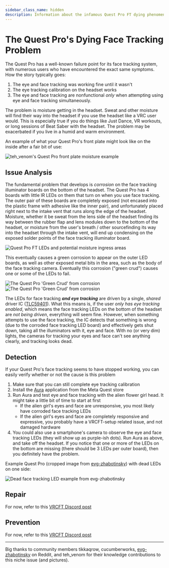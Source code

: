 ```yaml
---
sidebar_class_name: hidden
description: Information about the infamous Quest Pro FT dying phenomena
---
```



# The Quest Pro's Dying Face Tracking Problem

The Quest Pro has a well-known failure point for its face tracking system, with numerous users who have encountered the exact same symptoms.
How the story typically goes:

1. The eye and face tracking was working fine until it wasn't
2. The eye tracking calibration on the headset works
3. The eye and face tracking are nonfunctional *only* when attempting using eye and face tracking simultaneously. 

The problem is moisture getting in the headset. 
Sweat and other moisture will find their way into the headset if you use the headset like a VRC user would. 
This is especially true if you do things like Just Dance, VR workouts, or long sessions of Beat Saber with the headset. 
The problem may be exacerbated if you live in a humid and warm environment. 

An example of what your Quest Pro's front plate might look like on the inside after a fair bit of use:

<div style={{
    width: '75%',
    height: 'auto',
    margin: 'auto',
    display: 'block'
}}>
    <img src={require("./img/quest_pro_front_plate_sweaty.jpg").default} alt="teh_venom's Quest Pro front plate moisture example" />
</div>

<!-- Through headset teardowns from members of the face tracking community, we have found that the cause of this problem is an oversight in the headset design.  -->

## Issue Analysis
The fundamental problem that develops is *corrosion* on the face tracking illuminator boards on the bottom of the headset. 
The Quest Pro has 4 boards with little IR LEDs on them that turn on when you use face tracking. 
The outer pair of these boards are completely exposed (not encased into the plastic frame with adhesive like the inner pair), and unfortunately placed right 
next to the intake vent that runs along the edge of the headset. 
Moisture, whether it be sweat from the lens side of the headset finding its way between the rubber flap and lens modules down to the bottom of the headset, or moisture from the user's breath / other 
sourcefinding its way into the headset through the intake vent, will end up condensing on the exposed solder points of the face tracking illuminator board. 

<div style={{
    width: '75%',
    height: 'auto',
    margin: 'auto',
    display: 'block'
}}>
    <img src={require("./img/quest_pro_bottom_labeled.png").default} alt="Quest Pro FT LEDs and potential moisture ingress areas" />
</div>

This eventually causes a green corrosion to appear on the outer LED boards, as well as other exposed metal bits in the area, such as the body of the face tracking camera.
Eventually this corrosion ("green crud") causes one or some of the LEDs to fail. 

<div style={{
    width: '75%',
    height: 'auto',
    margin: 'auto',
    display: 'block'
}}>
    <img src={require("./img/quest_pro_crud.jpg").default} alt="The Quest Pro 'Green Crud' from corrosion" />
</div>

<div style={{
    width: '75%',
    height: 'auto',
    margin: 'auto',
    display: 'block'
}}>
    <img src={require("./img/quest_pro_crud_1.jpg").default} alt="The Quest Pro 'Green Crud' from corrosion" />
</div>

The LEDs for face tracking ***and eye tracking*** are driven by a single, *shared* driver IC ([TLC59401](https://www.ti.com/product/TLC59401#tech-docs)). 
What this means is, if the user *only has eye tracking enabled*, which means the face tracking LEDs on the bottom of the headset are *not being driven*, everything will seem fine.
However, when something attempts to use the face tracking, the IC detects that something is wrong (due to the corroded face tracking LED board) and effectively gets shut down, 
taking all the illuminators with it, eye and face. 
With no (or very dim) lights, the cameras for tracking your eyes and face can't see anything clearly, and tracking looks dead. 

## Detection 

If your Quest Pro's face tracking seems to have stopped working, you can easily verify whether or not the cause is this problem

1. Make sure that you can still complete eye tracking calibration
2. Install the [Aura](https://www.meta.com/experiences/aura/5367350470041414/) application from the Meta Quest store 
3. Run Aura and test eye and face tracking with the alien flower girl head. It might take a little bit of time to start at first
   - If the alien girl's eyes and face are unresponsive, you most likely have corroded face tracking LEDs
   - If the alien girl's eyes and face are completely responsive and expressive, you probably have a VRCFT-setup related issue, and not damaged hardware
4. You could also use a smartphone's camera to observe the eye and face tracking LEDs (they will show up as purple-ish dots). Run Aura as above, and take off the headset. 
   If you notice that one or more of the LEDs on the bottom are missing (there should be 3 LEDs per outer board), then you definitely have the problem. 

Example Quest Pro (cropped image from [evg-zhabotinsky](https://www.reddit.com/r/QuestPro/comments/12tfqzr/busted_face_tracking_kills_otherwise_working_eye/)) with dead LEDs on one side: 

<div style={{
    width: '50%',
    height: 'auto',
    margin: 'auto',
    display: 'block'
}}>
    <img src={require("./img/quest_pro_dead_leds_example.png").default} alt="Dead face tracking LED example from evg-zhabotinsky" />
</div>

## Repair 

For now, refer to this [VRCFT Discord post](https://discord.com/channels/849300336128032789/1294044503832789042)

## Prevention 

For now, refer to this [VRCFT Discord post](https://discord.com/channels/849300336128032789/1294044503832789042)

---

Big thanks to community members tikkaqrow, cucumberworks, [evg-zhabotinsky](https://www.reddit.com/r/QuestPro/comments/12tfqzr/busted_face_tracking_kills_otherwise_working_eye/) on Reddit, and teh_venom
for their knowledge contributions to this niche issue (and pictures).
